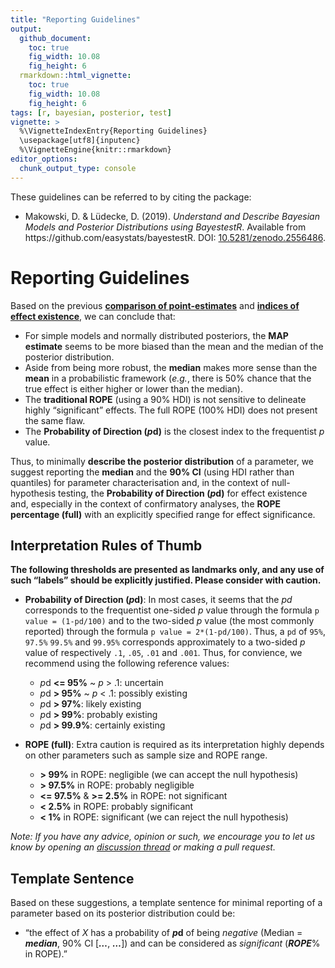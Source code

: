 ```yaml
---
title: "Reporting Guidelines"
output: 
  github_document:
    toc: true
    fig_width: 10.08
    fig_height: 6
  rmarkdown::html_vignette:
    toc: true
    fig_width: 10.08
    fig_height: 6
tags: [r, bayesian, posterior, test]
vignette: >
  %\VignetteIndexEntry{Reporting Guidelines}
  \usepackage[utf8]{inputenc}
  %\VignetteEngine{knitr::rmarkdown}
editor_options: 
  chunk_output_type: console
---
```


These guidelines can be referred to by citing the package:

- Makowski, D. \& Lüdecke, D. (2019). *Understand and Describe Bayesian Models and Posterior Distributions using BayestestR*. Available from https://github.com/easystats/bayestestR. DOI: [10.5281/zenodo.2556486](https://zenodo.org/record/2556486).

# Reporting Guidelines

Based on the previous [**comparison of point-estimates**](https://easystats.github.io/bayestestR/articles/indicesEstimationComparison.html) and [**indices of effect existence**](https://easystats.github.io/bayestestR/articles/indicesExistenceComparison.html), we can conclude that:

- For simple models and normally distributed posteriors, the **MAP estimate** seems to be more biased than the mean and the median of the posterior distribution.
- Aside from being more robust, the **median** makes more sense than the **mean** in a probabilistic framework (*e.g.*, there is 50\% chance that the true effect is either higher or lower than the median).
- The **traditional ROPE** (using a 90\% HDI) is not sensitive to delineate highly "significant" effects. The full ROPE (100\% HDI) does not present the same flaw.
- The **Probability of Direction (*p*d)** is the closest index to the frequentist *p* value.

Thus, to minimally **describe the posterior distribution** of a parameter, we suggest reporting the **median** and the **90\% CI** (using HDI rather than quantiles) for parameter characterisation and, in the context of null-hypothesis testing, the **Probability of Direction (*p*d)** for effect existence and, especially in the context of confirmatory analyses, the **ROPE percentage (full)** with an explicitly specified range for effect significance.

## Interpretation Rules of Thumb

**The following thresholds are presented as landmarks only, and any use of such "labels" should be explicitly justified. Please consider with caution.**

- **Probability of Direction (*p*d)**: In most cases, it seems that the *pd* corresponds to the frequentist one-sided *p* value through the formula `p value = (1-pd/100)` and to the two-sided *p* value (the most commonly reported) through the formula `p value = 2*(1-pd/100)`. Thus, a `pd` of `95%`, `97.5%` `99.5%` and `99.95%` corresponds approximately to a two-sided *p* value of respectively `.1`, `.05`, `.01` and `.001`. Thus, for convience, we recommend using the following reference values:

    - *p*d **\<= 95\%** ~ *p* \> .1: uncertain
    - *p*d **\> 95\%** ~ *p* \< .1: possibly existing
    - *p*d **\> 97\%**: likely existing
    - *p*d **\> 99\%**: probably existing
    - *p*d **\> 99.9\%**: certainly existing

- **ROPE (full)**: Extra caution is required as its interpretation highly depends on other parameters such as sample size and ROPE range.

    - **\> 99\%** in ROPE: negligible (we can accept the null hypothesis)
    - **\> 97.5\%** in ROPE: probably negligible
    - **\<= 97.5\%** \& **\>= 2.5\%** in ROPE: not significant
    - **\< 2.5\%** in ROPE: probably significant
    - **\< 1\%** in ROPE: significant (we can reject the null hypothesis)

*Note: If you have any advice, opinion or such, we encourage you to let us know by opening an [discussion thread](https://github.com/easystats/bayestestR/issues) or making a pull request.*

## Template Sentence

Based on these suggestions, a template sentence for minimal reporting of a parameter based on its posterior distribution could be:

- "the effect of *X* has a probability of ***p*d** of being *negative* (Median = ***median***, 90\% CI [***...***, ***...***]) and can be considered as *significant* (***ROPE***\% in ROPE)."